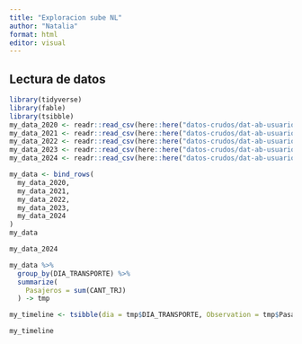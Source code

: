 ```yaml
---
title: "Exploracion sube NL"
author: "Natalia"
format: html
editor: visual
---
```


## Lectura de datos

```r
library(tidyverse)
library(fable)
library(tsibble)
my_data_2020 <- readr::read_csv(here::here("datos-crudos/dat-ab-usuarios-2020.csv"))
my_data_2021 <- readr::read_csv(here::here("datos-crudos/dat-ab-usuarios-2021.csv"))
my_data_2022 <- readr::read_csv(here::here("datos-crudos/dat-ab-usuarios-2022.csv"))
my_data_2023 <- readr::read_csv(here::here("datos-crudos/dat-ab-usuarios-2023.csv"))
my_data_2024 <- readr::read_csv(here::here("datos-crudos/dat-ab-usuarios-2024.csv"))

```

```r
my_data <- bind_rows(
  my_data_2020,
  my_data_2021,
  my_data_2022,
  my_data_2023,
  my_data_2024
)
my_data
```

```r
my_data_2024
```

```r
my_data %>% 
  group_by(DIA_TRANSPORTE) %>% 
  summarize(
    Pasajeros = sum(CANT_TRJ)
  ) -> tmp

my_timeline <- tsibble(dia = tmp$DIA_TRANSPORTE, Observation = tmp$Pasajeros)

my_timeline
```
